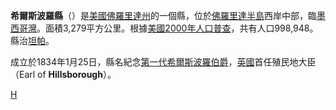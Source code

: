{{Unreferenced|time=2019-02-01T14:46:49+00:00}}
{{noteTA
|T=zh-hans:希尔斯伯勒县 (佛罗里达州); zh-hant:希爾斯波羅縣 (佛羅里達州);
|1=zh-hans:希尔斯伯勒县; zh-hant:希爾斯波羅縣;
}}

{{Otheruses|希爾斯波羅縣|subject=美國佛羅里達州的一個縣|other=同名的縣}}
{{Infobox U.S. County|
 county  = 希爾斯波羅縣|
 state = 佛羅里達州|
 en county  = Hillsborough County|
 en state = Florida |
 seal = Logo of Hillsborough County, Florida.png |
 map = Hillsborough County Florida.png |
 founded = 1834年1月25日 |
 seat = [[坦帕_(佛羅里達州)|坦帕]] | 
 area_total_sq_mi =1266 |
 area_land_sq_mi =1051 |
 area_water_sq_mi =215 |
 area percentage = 17.00% |
 census yr = 2006(est.)|
 pop = 1177060 |
 density_km2 =367|
 web = www.hillsboroughcounty.org|
|}}
'''希爾斯波羅縣'''（{{lang-en|Hillsborough County}}）是[[美國|美國]][[佛羅里達州|佛羅里達州]]的一個縣，位於[[佛羅里達半島|佛羅里達半島]]西岸中部，臨[[墨西哥灣|墨西哥灣]]。面積3,279平方公里。根據[[美國2000年人口普查|美國2000年人口普查]]，共有人口998,948。縣治[[坦帕_(佛羅里達州)|坦帕]]。

成立於1834年1月25日，縣名紀念[[第一代希爾斯波羅伯爵|第一代希爾斯波羅伯爵]]，[[英國|英國]]首任殖民地大臣（Earl of '''Hillsborough'''）。

{{希爾斯波羅縣 (佛羅里達州)}}
{{Florida}}
{{Florida-stub}}

[[Category:佛羅里達州行政區劃|H]]